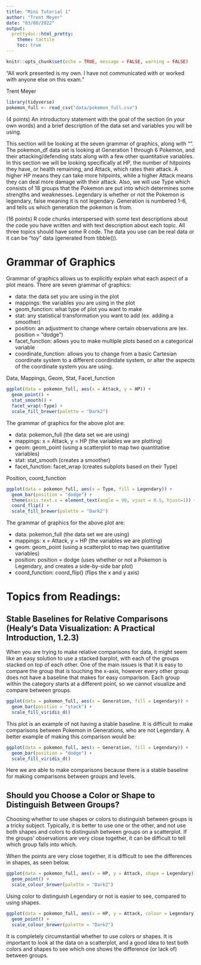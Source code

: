 ```yaml
---
title: "Mini Tutorial 1"
author: "Trent Meyer"
date: "03/08/2022"
output:
  prettydoc::html_pretty:
    theme: tactile
    toc: true
---
```


```r
knitr::opts_chunk$set(echo = TRUE, message = FALSE, warning = FALSE)
```

“All work presented is my own. I have not communicated with or worked with anyone else on this exam.”

Trent Meyer


```r
library(tidyverse)
pokemon_full <- read_csv("data/pokemon_full.csv")
```

(4 points) An introductory statement with the goal of the section (in your own words) and a brief description of the data set and variables you will be using.

This section will be looking at the seven grammar of graphics, along with "". The pokemon_df data set is looking at Generation 1 through 6 Pokemon, and their attacking/defending stats along with a few other quantitative variables. In this section we will be looking specifically at HP, the number of hitpoints they have, or health remaining, and Attack, which rates their attack. A higher HP means they can take more hitpoints, while a higher Attack means they can deal more damage with their attack. Also, we will use Type which consists of 18 groups that the Pokemon are put into which determines some strengths and weaknesses. Legendary is whether or not the Pokemon is legendary, false meaning it is not legendary. Generation is numbered 1-6, and tells us which generation the pokemon is from.

(16 points) R code chunks interspersed with some text descriptions about the code you have written and with text description about each topic. All three topics should have some R code. The data you use can be real data or it can be “toy” data (generated from tibble()).

# Grammar of Graphics

Grammar of graphics allows us to explicitly explain what each aspect of a plot means. There are seven grammar of graphics: 

* data: the data set you are using in the plot
* mappings: the variables you are using in the plot
* geom_function: what type of plot you want to make
* stat: any statistical transformation you want to add (ex. adding a smoother)
* position: an adjustment to change where certain observations are (ex. position = "dodge")
* facet_function: allows you to make multiple plots based on a categorical variable
* coordinate_function: allows you to change from a basic Cartesian coordinate system to a different coordindate system, or alter the aspects of the coordinate system you are using. 

Data, Mappings, Geom, Stat, Facet_function
```r
ggplot(data = pokemon_full, aes(x = Attack, y = HP)) +
  geom_point() +
  stat_smooth() +
  facet_wrap(~Type) +
  scale_fill_brewer(palette = "Dark2")
```

The grammar of graphics for the above plot are:

* data: pokemon_full (the data set we are using)
* mappings: x = Attack, y = HP (the variables we are plotting)
* geom: geom_point (using a scatterplot to map two quantitative variables)
* stat: stat_smooth (creates a smoother)
* facet_function: facet_wrap (creates subplots based on their Type)

Position, coord_function
```r
ggplot(data = pokemon_full, aes(x = Type, fill = Legendary)) +
  geom_bar(position = "dodge") +
  theme(axis.text.x = element_text(angle = 90, vjust = 0.5, hjust=1)) +
  coord_flip() +
  scale_fill_brewer(palette = "Dark2")
```

The grammar of graphics for the above plot are:

* data: pokemon_full (the data set we are using)
* mappings: x = Attack, y = HP (the variables we are plotting)
* geom: geom_point (using a scatterplot to map two quantitative variables)
* position: position = dodge (uses whether or not a Pokemon is Legendary, and creates a side-by-side bar plot)
* coord_function: coord_flip() (flips the x and y axis)

# Topics from Readings:

## Stable Baselines for Relative Comparisons (Healy’s Data Visualization: A Practical Introduction, 1.2.3)

When you are trying to make relative comparisons for data, it might seem like an easy solution to use a stacked barplot, with each of the groups stacked on top of each other. One of the main issues is that it is easy to compare the group that is touching the x-axis, however every other group does not have a baseline that makes for easy comparison. Each group within the category starts at a different point, so we cannot visualize and compare between groups.

```r
ggplot(data = pokemon_full, aes(x = Generation, fill = Legendary)) +
  geom_bar(position = "stack") +
  scale_fill_viridis_d()
```

This plot is an example of not having a stable baseline. It is difficult to make comparisons between Pokemon in Generations, who are not Legendary. A better example of making this comparison would be:

```r
ggplot(data = pokemon_full, aes(x = Generation, fill = Legendary)) +
  geom_bar(position = "dodge") +
  scale_fill_viridis_d()
```

Here we are able to make comparisons because there is a stable baseline for making comparisons between groups and levels.

## Should you Choose a Color or Shape to Distinguish Between Groups?

Choosing whether to use shapes or colors to distinguish between groups is a tricky subject. Typically, it is better to use one or the other, and not use both shapes and colors to distinguish between groups on a scatterplot. If the groups' observations are very close together, it can be difficult to tell which group falls into which. 

When the points are very close together, it is difficult to see the differences in shapes, as seen below.
```r
ggplot(data = pokemon_full, aes(x = HP, y = Attack, shape = Legendary)) +
  geom_point() +
  scale_colour_brewer(palette = "Dark2")
```

Using color to distinguish Legendary or not is easier to see, compared to using shapes.
```r
ggplot(data = pokemon_full, aes(x = HP, y = Attack, colour = Legendary)) +
  geom_point() +
  scale_colour_brewer(palette = "Dark2")
```

It is completely circumstantial whether to use colors or shapes. It is important to look at the data on a scatterplot, and a good idea to test both colors and shapes to see which one shows the difference (or lack of) between groups. 

